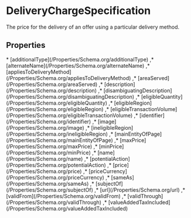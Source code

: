 # DeliveryChargeSpecification

The price for the delivery of an offer using a particular delivery method.

## Properties

<Grid>
* [additionalType](/Properties/Schema.org/additionalType)
,* [alternateName](/Properties/Schema.org/alternateName)
,* [appliesToDeliveryMethod](/Properties/Schema.org/appliesToDeliveryMethod)
,* [areaServed](/Properties/Schema.org/areaServed)
,* [description](/Properties/Schema.org/description)
,* [disambiguatingDescription](/Properties/Schema.org/disambiguatingDescription)
,* [eligibleQuantity](/Properties/Schema.org/eligibleQuantity)
,* [eligibleRegion](/Properties/Schema.org/eligibleRegion)
,* [eligibleTransactionVolume](/Properties/Schema.org/eligibleTransactionVolume)
,* [identifier](/Properties/Schema.org/identifier)
,* [image](/Properties/Schema.org/image)
,* [ineligibleRegion](/Properties/Schema.org/ineligibleRegion)
,* [mainEntityOfPage](/Properties/Schema.org/mainEntityOfPage)
,* [maxPrice](/Properties/Schema.org/maxPrice)
,* [minPrice](/Properties/Schema.org/minPrice)
,* [name](/Properties/Schema.org/name)
,* [potentialAction](/Properties/Schema.org/potentialAction)
,* [price](/Properties/Schema.org/price)
,* [priceCurrency](/Properties/Schema.org/priceCurrency)
,* [sameAs](/Properties/Schema.org/sameAs)
,* [subjectOf](/Properties/Schema.org/subjectOf)
,* [url](/Properties/Schema.org/url)
,* [validFrom](/Properties/Schema.org/validFrom)
,* [validThrough](/Properties/Schema.org/validThrough)
,* [valueAddedTaxIncluded](/Properties/Schema.org/valueAddedTaxIncluded)

</Grid>

